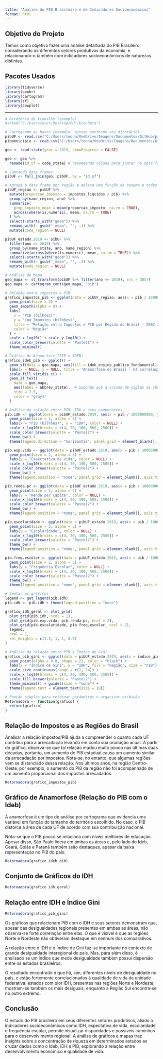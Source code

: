 ```yaml
---
title: "Análise do PIB Brasileiro e de Indicadores Socioeconômicos"
format: html
---
```


## Objetivo do Projeto

Temos como objetivo fazer uma análise detalhada do PIB Brasileiro, considerando os diferentes setores produtivos da economia, e relacionando-o também com indicadores socioeconômicos de naturezas distintas.

## Pacotes Usados

```r
library(tidyverse)
library(geobr)
library(cartogram)
library(sf)
library(cowplot)
```

------------------------------------------------------------------------

```r
# Diretório de trabalho (exemplo)
#setwd("C:/Users/user/Desktop/PUC/Econdata")

# Carregando as bases (exemplo, ajuste conforme seu diretório)
pibUF <- read.csv("C:/Users/leona/OneDrive/Imagens/Documentos/GitHub/projetos/dados/bases/base_projeto_pib_uf.csv")
pibmunicipio <- read.csv("C:/Users/leona/OneDrive/Imagens/Documentos/GitHub/projetos/dados/bases/base_projeto_pib_municipio.csv")

geo <- read_state(year = 2019, showProgress = FALSE)

geo <- geo %>% 
  rename(id_uf = code_state) # renomeando coluna para juntar no data frame pib

# Juntando data frames
pibUF <- full_join(geo, pibUF, by = "id_uf")

# Agrupa o data frame por região e aplica uma função de resumo a todas as variáveis
pibUF_regiao <- pibUF %>%
  mutate(proporcao_imposto = impostos_liquidos / pib) %>%
  group_by(name_region, ano) %>%
  summarize(
    prop_imposto_mean = mean(proporcao_imposto, na.rm = TRUE),
    across(where(is.numeric), mean, na.rm = TRUE)
  ) %>%
  select(-starts_with("geom")) %>%
  rename_with(~ gsub("_mean", "", .)) %>%
  mutate(code_region = NULL)

pibUF_estado.2019 <- pibUF %>%
  filter(ano == 2019) %>%
  group_by(name_state, ano, name_region) %>%
  summarize(across(where(is.numeric), mean, na.rm = TRUE)) %>%
  select(-starts_with("geom")) %>%
  rename_with(~ gsub("_mean", "", .)) %>%
  mutate(code_region = NULL)

# Análise de Mapa
geo_mapa <- st_transform(pibUF %>% filter(ano == 2019), crs = 3857)
geo_mapa <- cartogram_cont(geo_mapa, "pib")

# Relação entre impostos e PIB
grafico_impostos_pib <- ggplot(data = pibUF_regiao, aes(x = pib / 1000000000, y = impostos_liquidos / 1000000000, color = name_region)) +
  geom_point(size = 2) +
  geom_smooth(alpha = 0) +
  labs(
    x = "PIB (bilhões)",
    y = "Log Impostos (bilhões)",
    title = "Relação entre Impostos e PIB por Região do Brasil - 2002 a 2020",
    color = "Região"
  ) +
  scale_x_log10() + scale_y_log10() +
  scale_color_brewer(palette = "Pastel1") +
  theme_minimal()

# Gráfico de Anamorfose (PIB x IDEB)
grafico_ideb_pib <- ggplot() +
  geom_sf(data = geo_mapa, aes(fill = ideb_ensino_publico_fundamental)) +
  labs(x = NULL, y = NULL, title = "Anamorfose do Brasil - há correlação entre Ideb e PIB?", fill = "Ideb") +
  scale_fill_viridis_c() +
  geom_sf_text(
    data = geo_mapa, 
    aes(label = abbrev_state),  # Supondo que a coluna de siglas se chame 'sigla_estado'
    size = 2.5, 
    color = "gray1"
  )

# Análise da relação entre PIB, IDH e seus componentes
pib.idh <- ggplot(data = pibUF_estado.2019, aes(x = pib / 1000000000, y = idhm_2010, color = name_region)) +
  geom_point(size = 2, alpha = 3) +
  labs(x = "PIB (bilhões)", y = "IDH", color = NULL) +
  scale_x_log10(breaks = c(4, 20, 100, 500, 2500)) +
  scale_color_brewer(palette = "Pastel2") +
  theme_bw() +
  theme(legend.direction = "horizontal", panel.grid = element_blank(), legend.text = element_text(size = 11))

pib.exp.vida <- ggplot(data = pibUF_estado.2019, aes(x = pib / 1000000000, y = expectativa_vida_2010, color = name_region)) +
  geom_point(size = 2, alpha = 3) +
  labs(y = "Expectativa de Vida", color = NULL) +
  scale_x_log10(breaks = c(4, 20, 100, 500, 2500)) +
  scale_color_brewer(palette = "Pastel2") +
  theme_bw() +
  theme(legend.position = "none", panel.grid = element_blank(), axis.title.x = element_blank())

pib.renda.pc <- ggplot(data = pibUF_estado.2019, aes(x = pib / 1000000000, y = renda_pc_2010, color = name_region)) +
  geom_point(size = 2, alpha = 3) +
  labs(y = "Renda per Capita", color = NULL) +
  scale_x_log10(breaks = c(4, 20, 100, 500, 2500)) +
  scale_color_brewer(palette = "Pastel2") +
  theme_bw() +
  theme(legend.position = "none", panel.grid = element_blank(), axis.title.x = element_blank())

pib.escolaridade <- ggplot(data = pibUF_estado.2019, aes(x = pib / 1000000000, y = indice_escolaridade_2010, color = name_region)) +
  geom_point(size = 2, alpha = 3) +
  labs(y = "Escolaridade", color = NULL) +
  scale_x_log10(breaks = c(4, 20, 100, 500, 2500)) +
  scale_color_brewer(palette = "Pastel2") +
  theme_bw() +
  theme(legend.position = "none", panel.grid = element_blank(), axis.title.x = element_blank())

pib.freq.escolar <- ggplot(data = pibUF_estado.2019, aes(x = pib / 1000000000, y = indice_frequencia_escolar_2010, color = name_region)) +
  geom_point(size = 2, alpha = 3) +
  labs(y = "Frequência Escolar", color = NULL) +
  scale_x_log10(breaks = c(4, 20, 100, 500, 2500)) +
  scale_color_brewer(palette = "Pastel2") +
  theme_bw() +
  theme(legend.position = "none", panel.grid = element_blank(), axis.title.x = element_blank())

# Juntar os gráficos
legend <- get_legend(pib.idh)
pib.idh <- pib.idh + theme(legend.position = "none")

grafico_idh_geral <- plot_grid(
  plot_grid(pib.idh, ncol = 1),
  plot_grid(pib.exp.vida, pib.renda.pc, ncol = 2),
  plot_grid(pib.escolaridade, pib.freq.escolar, ncol = 2),
  legend,
  ncol = 1,
  rel_heights = c(1.5, 1, 1, 0.5)
)

# Análise da relação entre PIB e Índice de Gini
grafico_pib_gini <- ggplot(data = pibUF_estado.2019, aes(x = indice_gini_2010, y = idhm_2010, fill = name_region, size = pib)) +
  geom_point(alpha = 0.8, shape = 21, color = "black") +
  labs(x = "Índice de Gini", y = "IDH", fill = "Região", size = "PIB") +
  scale_size_continuous(range = c(2, 24)) +
  scale_x_log10(breaks = c(4, 20, 100, 500, 2500)) +
  scale_fill_brewer(palette = "Pastel2") +
  theme_minimal() + guides(size = "none") +
  theme(legend.text = element_text(size = 10))

# Função simples para retornar parâmetros e organizar exibição
Retornadora <- function(grafico) {
  return(grafico)
}


```

## Relação de Impostos e as Regiões do Brasil

Analisar a relação impostos/PIB ajuda a compreender o quanto cada UF contribui para a arrecadação levando em conta sua produção anual. A partir do gráfico, observa-se que tal relação mudou muito pouco nas últimas duas décadas, portanto, um aumento do PIB estadual causa um aumento similar da arrecadação por impostos. Nota-se, no entanto, que algumas regiões vem se distanciado dessa relação. Nos últimos anos, na região Centro-Oeste, por exemplo, o aumento do PIB da região não foi acompanhado de um aumento proporcional dos impostos arrecadados.

```r
Retornadora(grafico_impostos_pib)
```

## Gráfico de Anamorfose (Relação do PIB com o Ideb)

A anamorfose é um tipo de análise por cartograma que evidencia uma variável em função do tamanho do território escolhido. No caso, o PIB distorce a área de cada UF de acordo com sua contribuição nacional.

Nota-se que o PIB pouco se relaciona com níveis melhores de educação. Apesar disso, São Paulo lidera em ambas as áreas e, pelo lado do Ideb, Ceará, Goiás e Paraná também ssão destaques, apesar da baixa representação no PIB do país.

```r
Retornadora(grafico_ideb_pib)
```

## Conjunto de Gráficos do IDH

```r
Retornadora(grafico_idh_geral)
```

## Relação entre IDH e Índice Gini

```r
Retornadora(grafico_pib_gini)
```

Os gráficos que relacionam PIB com o IDH e seus setores demonstram que, apesar das desigualdades regionais presentes em ambas as áreas, não observa-se forte correlação entre elas. O que é visível é que as regiões Norte e Nordeste não obtiveram destaque em nenhum dos comparativos.

A relação entre o IDH e o Índice de Gini faz-se importante no contexto de grande desigualdade interegional do país. Mas, para além disso, é analisado se um índice que mede desigualdade também possui dispersão entre os estados brasileiros.

O resultado encontrado é que há, sim, diferentes níveis de desigualdade no país, e estão fortemente correlacionados à qualidade de vida da unidade federativa: estados com pior IDH, presentes nas regiões Norte e Nordeste, mostram-se também os mais desiguais, enquanto a Região Sul encontra-se no outro extremo.

## Conclusão

O estudo do PIB brasileiro em seus diferentes setores produtivos, aliado a indicadores socioeconômicos como IDH, expectativa de vida, escolaridade e frequência escolar, permite visualizar disparidades e possíveis caminhos para o desenvolvimento regional. A análise de gráficos e mapas traz insights sobre a concentração de riqueza em determinados estados ao cruzar dados como o Ideb, IDH e PIB, explorando a relação entre desenvolvimento econômico e qualidade de vida.
